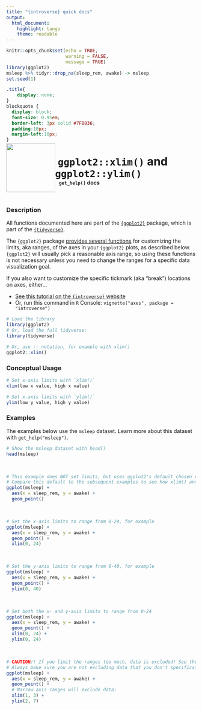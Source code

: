 ```yaml
---
title: "{introverse} quick docs"
output: 
  html_document:
    highlight: tango
    theme: readable
---
```



```r
knitr::opts_chunk$set(echo = TRUE, 
                      warning = FALSE, 
                      message = TRUE)
library(ggplot2)
msleep %>% tidyr::drop_na(sleep_rem, awake) -> msleep
set.seed(1)
```

```css
.title{
    display: none;
}
blockquote {
  display: block;
  font-size: 0.95em;
  border-left: 3px solid #7FB036;
  padding:10px;
  margin-left:10px;
}
```

<div>
<br>
 <img src = "logo.png" style = "float:left;height:130px;margin-top:-30px;">
 <span style = "font-weight:bold;font-size:30px;"> 
  &nbsp;<code>ggplot2::xlim()</code> and <code>ggplot2::ylim()</code>
 </span>
 <br>
 <b>&nbsp;&nbsp;&nbsp;<code>get_help()</code> docs</b>
</div>
<br>

### Description

All functions documented here are part of the [`{ggplot2}`](https://ggplot2.tidyverse.org/) package, which is part of the [`{tidyverse}`](https://www.tidyverse.org/).

The `{ggplot2}` package [provides several functions](https://ggplot2.tidyverse.org/reference/lims.html) for customizing the limits, aka ranges, of the axes in your `{ggplot2}` plots, as described below. `{ggplot2}` will usually pick a reasonable axis range, so using these functions is not necessary unless you need to change the ranges for a specific data visualization goal.

If you also want to customize the specific tickmark (aka "break") locations on axes, either...

+ [See this tutorial on the `{introverse}` website](https://sjspielman.github.io/introverse/articles/axes.html)
+ Or, run this command in `R` Console: `vignette("axes", package = "introverse")`


```r
# Load the library
library(ggplot2)
# Or, load the full tidyverse:
library(tidyverse)

# Or, use :: notation, for example with xlim()
ggplot2::xlim() 
```


### Conceptual Usage

```r
# Set x-axis limits with `xlim()`
xlim(low x value, high x value)

# Set x-axis limits with `ylim()`
ylim(low y value, high y value)

```

### Examples

The examples below use the `msleep` dataset. Learn more about this dataset with `get_help("msleep")`.

```r
# Show the msleep dataset with head()
head(msleep)
```


<br>
```r
# This example does NOT set limits, but uses ggplot2's default chosen ranges
# Compare this default to the subsequent examples to see how xlim() and ylim() behave
ggplot(msleep) + 
  aes(x = sleep_rem, y = awake) + 
  geom_point() 
```

<br>
```r
# Set the x-axis limits to range from 0-24, for example
ggplot(msleep) + 
  aes(x = sleep_rem, y = awake) + 
  geom_point() +
  xlim(0, 24)
```

<br>

```r
# Set the y-axis limits to range from 0-40, for example
ggplot(msleep) + 
  aes(x = sleep_rem, y = awake) + 
  geom_point() +
  ylim(0, 40)
```

<br>


```r
# Set both the x- and y-axis limits to range from 0-24
ggplot(msleep) + 
  aes(x = sleep_rem, y = awake) + 
  geom_point() +
  xlim(0, 24) +
  ylim(0, 24)
```

<br>

```r
# CAUTION!! If you limit the ranges too much, data is excluded! See the "Warning" from this code.
# Always make sure you are not excluding data that you don't specifically intend to exclude
ggplot(msleep) + 
  aes(x = sleep_rem, y = awake) + 
  geom_point() +
  # Narrow axis ranges will exclude data:
  xlim(1, 3) +
  ylim(2, 7)
```
